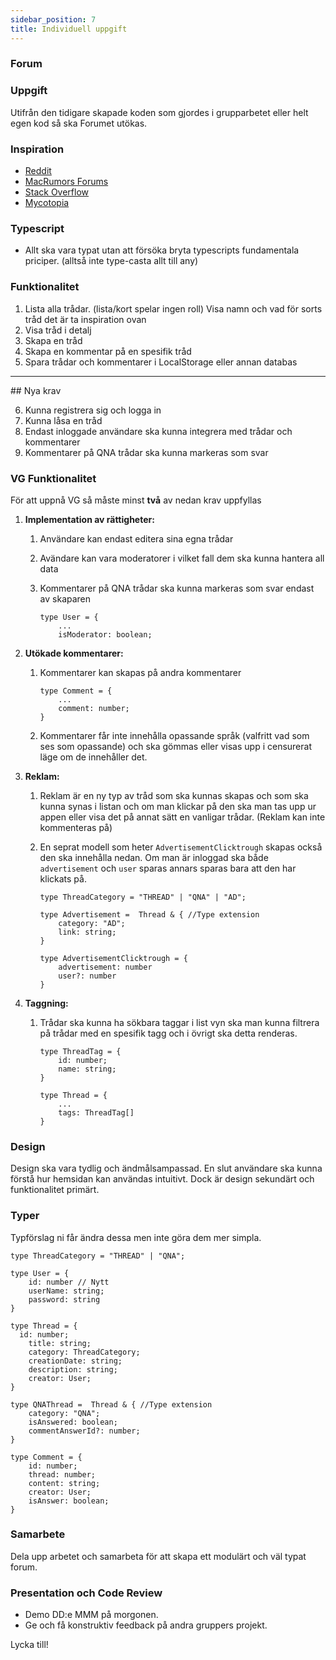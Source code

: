 ```yaml
---
sidebar_position: 7
title: Individuell uppgift
---
```


### Forum

### Uppgift

Utifrån den tidigare skapade koden som gjordes i grupparbetet eller helt egen kod så ska Forumet utökas.

### Inspiration

- [Reddit](https://www.reddit.com/)
- [MacRumors Forums](https://forums.macrumors.com/)
- [Stack Overflow](https://stackoverflow.com/questions)
- [Mycotopia](https://mycotopia.net/)

### Typescript

- Allt ska vara typat utan att försöka bryta typescripts fundamentala priciper. (alltså inte type-casta allt till any)

### Funktionalitet

1. Lista alla trådar. (lista/kort spelar ingen roll) Visa namn och vad för sorts tråd det är ta inspiration ovan
2. Visa tråd i detalj
3. Skapa en tråd
4. Skapa en kommentar på en spesifik tråd
5. Spara trådar och kommentarer i LocalStorage eller annan databas
---
<div className="bg-green-100/50 p-4 rounded-md mr-4">
## Nya krav

6. Kunna registrera sig och logga in
7. Kunna låsa en tråd
8. Endast inloggade användare ska kunna integrera med trådar och kommentarer
9. Kommentarer på QNA trådar ska kunna markeras som svar

### VG Funktionalitet

För att uppnå VG så måste minst **två** av nedan krav uppfyllas

1. **Implementation av rättigheter:**
    1. Användare kan endast editera sina egna trådar
    2. Avändare kan vara moderatorer i vilket fall dem ska kunna hantera all data
    3. Kommentarer på QNA trådar ska kunna markeras som svar endast av skaparen
        
        ```tsx
        type User = {
        	...
        	isModerator: boolean;
        ```
        
2. **Utökade kommentarer:**
    1. Kommentarer kan skapas på andra kommentarer
        
        ```tsx
        type Comment = {
        	...
        	comment: number;
        }
        ```
        
    2. Kommentarer får inte innehålla opassande språk (valfritt vad som ses som opassande) och ska gömmas eller visas upp i censurerat läge om de innehåller det.
3. **Reklam:** 
    1. Reklam är en ny typ av tråd som ska kunnas skapas och som ska kunna synas i listan och om man klickar på den ska man tas upp ur appen eller visa det på annat sätt en vanligar trådar. (Reklam kan inte kommenteras på)
    2. En seprat modell som heter `AdvertisementClicktrough` skapas också den ska innehålla
    nedan. Om man är inloggad ska både `advertisement` och  `user` sparas annars sparas bara att den har klickats på.
        
        ```tsx
        type ThreadCategory = "THREAD" | "QNA" | "AD";
        
        type Advertisement =  Thread & { //Type extension
        	category: "AD";
        	link: string;
        }
        
        type AdvertisementClicktrough = {
        	advertisement: number
        	user?: number
        }
        ```
        
4. **Taggning:**
    1. Trådar ska kunna ha sökbara taggar i list vyn ska man kunna filtrera på trådar med en spesifik tagg och i övrigt ska detta renderas.
        
        ```tsx
        type ThreadTag = {
        	id: number;
        	name: string;
        }
        
        type Thread = {
        	...
        	tags: ThreadTag[]
        }
        ```
        

### Design

Design ska vara tydlig och ändmålsampassad. En slut användare ska kunna förstå hur hemsidan kan användas intuitivt. Dock är design sekundärt och funktionalitet primärt.

### Typer

Typförslag ni får ändra dessa men inte göra dem mer simpla.

```tsx
type ThreadCategory = "THREAD" | "QNA";

type User = {
	id: number // Nytt
	userName: string;
	password: string
}

type Thread = {
  id: number;
	title: string;
	category: ThreadCategory;
	creationDate: string;
	description: string;
	creator: User;
}

type QNAThread =  Thread & { //Type extension
	category: "QNA";
	isAnswered: boolean;
	commentAnswerId?: number;
}

type Comment = {
	id: number;
	thread: number;
	content: string;
	creator: User;
	isAnswer: boolean;
}

```

### Samarbete

Dela upp arbetet och samarbeta för att skapa ett modulärt och väl typat forum.

### Presentation och Code Review

- Demo DD:e MMM på morgonen.
- Ge och få konstruktiv feedback på andra gruppers projekt.

Lycka till!
</div>